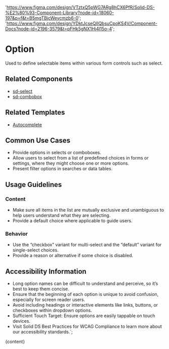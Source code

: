

  'https://www.figma.com/design/VTztxQ5pWG7ARg8hCX6PfR/Solid-DS-%E2%80%93-Component-Library?node-id=18060-197&p=f&t=B5mgTBjcWeycmzb6-0';
  'https://www.figma.com/design/YDktJcseQIIQbsuCpoKS4V/Component-Docs?node-id=2196-3579&t=pFHk5gNX1Hj4l15o-4';

# Option

Used to define selectable items within various form controls such as select.

<DefaultStory />

<DocumentationLinks storybookLink="${storybookLink}" figmaLibrary="${figmaLibrary}" figmaDocs="${figmaDocs}" />

## Related Components

- [sd-select](?path=/docs/components-sd-select--docs)
- [sd-combobox](?path=/docs/components-sd-combobox--docs)

## Related Templates

- [Autocomplete](?path=/docs/templates-autocomplete--docs)

## Common Use Cases

- Provide options in selects or comboboxes.
- Allow users to select from a list of predefined choices in forms or settings, where they might choose one or more options.
- Present filter options in searches or data tables.

## Usage Guidelines

### Content

- Make sure all items in the list are mutually exclusive and unambiguous to help users understand what they are selecting.
- Provide a default choice where applicable to guide users.

### Behavior

- Use the “checkbox” variant for multi-select and the “default” variant for single-select choices.
- Provide a reason or alternative if some choice is disabled.

## Accessibility Information

- Long option names can be difficult to understand and perceive, so it’s best to keep them concise.
- Ensure that the beginning of each option is unique to avoid confusion, especially for screen reader users.
- Avoid including headings or interactive elements like links, buttons, or checkboxes within dropdown options.
- Sufficient Touch Target: Ensure options are easily tappable on touch devices.
- Visit <sd-link href="https://www.figma.com/design/YDktJcseQIIQbsuCpoKS4V/Component-Docs?node-id=10708-5011&t=Z1FxSGWkmXG5r5sw-4" target="_blank">Solid DS Best Practices for WCAG Compliance</sd-link> to learn more about our accessibility standards.`;

<Meta title="Components/sd-option/Overview" />

<OverviewFormatter story={OptionStories.Default}>{content}</OverviewFormatter>
